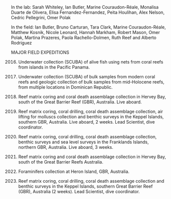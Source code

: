 In the lab: Sarah Whiteley, Ian Butler, Marine Couraudon-Réale, Monalisa Duarte de Olivera, Elisa Fernandez-Fernandez, Peita Houlihan, Alex Nelson, Cedric Pellegrini, Omer Polak

In the field: Ian Butler, Bruno Carturan, Tara Clark, Marine Couraudon-Réale, Matthew Kosnik, Nicole Leonard, Hannah Markham, Robert Mason, Omer Polak, Martina Prazeres, Paola Rachello-Dolmen, Ruth Reef and Alberto Rodriguez

MAJOR FIELD EXPEDITIONS

2016. Underwater collection (SCUBA) of alive fish using nets from coral reefs from islands in the Pacific Panama.

2016. Underwater collection (SCUBA) of bulk samples from modern coral reefs and geologic collection of bulk samples from mid-Holocene reefs, from multiple locations in Dominican Republic.

2013. Reef matrix coring and coral death assemblage collection in Hervey Bay, south of the Great Barrier Reef (GBR), Australia. Live aboard.

2013. Reef matrix coring, coral drilling, coral death assemblage collection, air lifting for molluscs collection and benthic surveys in the Keppel Islands, southern GBR, Australia. Live aboard, 2 weeks. Lead Scientist, dive coordinator.

2012. Reef matrix coring, coral drilling, coral death assemblage collection, benthic surveys and sea level surveys in the Franklands Islands, northern GBR, Australia. Live aboard, 3 weeks.

2012. Reef matrix coring and coral death assemblage collection in Hervey Bay, south of the Great Barrier Reefs Australia.

2012. Foraminifers collection at Heron Island, GBR, Australia.

2012. Reef matrix coring, coral drilling, coral death assemblage collection and benthic surveys in the Keppel Islands, southern Great Barrier Reef (GBR), Australia (2 weeks). Lead Scientist, dive coordinator.
